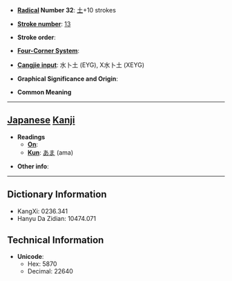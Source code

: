 * '''[[Wiktionary:Chinese radical index| Radical]] Number 32''': [[Wiktionary:Chinese radical index 土|土]]+10 strokes

* '''[[Wiktionary:Chinese total strokes index|Stroke number]]''': [[Wiktionary:Chinese total strokes index 13|13]]

* '''Stroke order''': 

* '''[[Wiktionary:Chinese four corner index|Four-Corner System]]''': 

* '''[[Wiktionary:Chinese Cangjie index|Cangjie input]]''': 水卜土 (EYG), X水卜土 (XEYG)

* '''Graphical Significance and Origin''': 

* '''Common Meaning'''

----

== [[Japanese]] [[Kanji]] ==

* '''Readings'''
** '''[[On]]''': 
** '''[[Kun]]''': [[あま]] (ama)

* '''Other info''':  

----

== Dictionary Information ==

* KangXi: 0236.341
* Hanyu Da Zidian: 10474.071

== Technical Information ==

* '''Unicode''':
** Hex: 5870
** Decimal: 22640